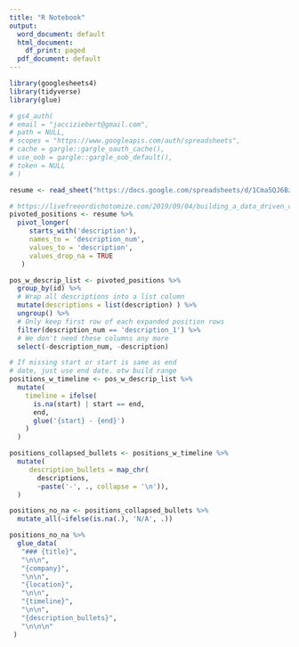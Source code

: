 ```yaml
---
title: "R Notebook"
output:
  word_document: default
  html_document:
    df_print: paged
  pdf_document: default
---
```


```r
library(googlesheets4)
library(tidyverse)
library(glue)
```

```r
# gs4_auth(
# email = "jacciziebert@gmail.com",
# path = NULL,
# scopes = "https://www.googleapis.com/auth/spreadsheets",
# cache = gargle::gargle_oauth_cache(),
# use_oob = gargle::gargle_oob_default(),
# token = NULL
# )
```


```r
resume <- read_sheet("https://docs.google.com/spreadsheets/d/1Cma5QJ6BzKUj449YECrkPvoePGNqZBebLx5EHbdZ8tk/edit?usp=sharing") %>% mutate(id = 1:n())
```

```r
# https://livefreeordichotomize.com/2019/09/04/building_a_data_driven_cv_with_r/
pivoted_positions <- resume %>% 
  pivot_longer(
     starts_with('description'),
     names_to = 'description_num',
     values_to = 'description',
     values_drop_na = TRUE
   )

pos_w_descrip_list <- pivoted_positions %>% 
  group_by(id) %>% 
  # Wrap all descriptions into a list column
  mutate(descriptions = list(description) ) %>% 
  ungroup() %>% 
  # Only keep first row of each expanded position rows
  filter(description_num == 'description_1') %>% 
  # We don't need these columns any more
  select(-description_num, -description)
```

```r
# If missing start or start is same as end
# date, just use end date. otw build range
positions_w_timeline <- pos_w_descrip_list %>% 
  mutate(
    timeline = ifelse(
      is.na(start) | start == end,
      end,
      glue('{start} - {end}')
    )
  )

positions_collapsed_bullets <- positions_w_timeline %>% 
  mutate(
     description_bullets = map_chr(
       descriptions, 
       ~paste('-', ., collapse = '\n')),
  )

positions_no_na <- positions_collapsed_bullets %>% 
  mutate_all(~ifelse(is.na(.), 'N/A', .))
```
```r
positions_no_na %>% 
  glue_data(
   "### {title}",
   "\n\n",
   "{company}",
   "\n\n",
   "{location}",
   "\n\n",
   "{timeline}", 
   "\n\n",
   "{description_bullets}",
   "\n\n\n"
 )
```

